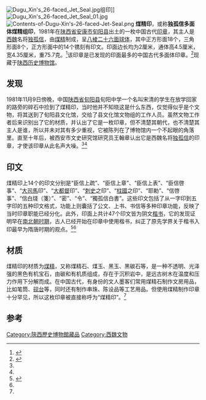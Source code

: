 [[File:Dugu_Xin's_26-faced_Jet_Seal.jpg|thumb]]组印]]
[[File:Dugu_Xin's_26-faced_Jet_Seal_01.jpg|thumb]]
[[File:Contents-of-Dugu-Xin's-26-faced-Jet-Seal.png|thumb]]
'''煤精印'''，或称'''独孤信多面体煤精组印'''，1981年在[[陕西省|陕西省]][[安康市|安康市]][[旬阳县|旬阳县]]出土的一枚中国古代[[印章|印章]]，其主人是[[西魏|西魏]]名将[[独孤信|独孤信]]，由[[煤精|煤精]]制成，呈[[小斜方截半立方體|八棱二十六面球体]]，其中正方形面18个，三角形面8个，正方形面中的14个镌刻有印文。印面边长均为2厘米，通体高4.5厘米，宽4.35厘米，重75.7克。<ref name=shang>{{Citeweb |title=国宝档案2009年第309期——煤精印（上） |url=http://tv.cntv.cn/video/C16860/7cf0868d3f2c4fb77780099f7fb4cee3 |date= |publisher=央视网 |access-date=2016-01-09 |archive-url=https://web.archive.org/web/20160304111855/http://tv.cntv.cn/video/C16860/7cf0868d3f2c4fb77780099f7fb4cee3 |archive-date=2016-03-04 |dead-url=yes }}</ref>该印章是已发现的印面最多的中国古代多面体印章。<ref name=xia>{{Citeweb |title=国宝档案2009年第310期——煤精印（下） |url=http://news.cntv.cn/program/guobaodangan/20100519/103061.shtml |date= |publisher=央视网 |accessdate=2016-01-09 |archive-date=2016-03-04 |archive-url=https://web.archive.org/web/20160304195617/http://news.cntv.cn/program/guobaodangan/20100519/103061.shtml |dead-url=no }}</ref>现藏于[[陕西历史博物馆|陕西历史博物馆]]。

== 发现 ==
1981年11月9日傍晚，中国[[陕西省|陕西省]][[旬阳县|旬阳县]]旬阳中学一个名叫宋清的学生在放学回家的路旁的碎石中捡到了煤精印，当时他并不知晓这是什么东西，仅觉得似乎是个文物，将其送到了旬阳县文化馆，交给了县文化馆文物组的工作人员。虽然文物工作者后来识别出了它的材质，并认出了它是一枚印章，但不清楚其朝代，也不清楚其主人是谁，所以并未对其有多少重视，它被陈列在了博物馆内一个不起眼的角落里。直至十年后，被西安市文史研究馆研究员王翰章认出它是西魏名将[[独孤信|独孤信]]的印章，才使该印章从此名声大噪。<ref name=shang/><ref name=xia/>

== 印文 ==
煤精印上14个的印文分别是“臣信上疏”、“臣信上章”、“臣信上表”、“臣信啓事”、“[[大司馬|大司馬]]印”、“[[大都督|大都督]]印”、“[[刺史|刺史]]之印”、“[[柱國|柱國]]之印”、“耶勅”、“信啓事”、“信白牋（箋）”、“密”、“令”、“獨孤信白書”。这些印文包括了从一字印到五字印的五种印文格式，功能上则囊括了公文、上书、书信等多种印章功能，反映了当时印章职能已经分化。此外，印面上共计47个印文皆为阴文[[楷书|楷书]]，它的发现证明早在[[南北朝时期|南北朝时期]]，古人已经开始在印章中使用楷书，纠正了原先学界关于楷书入印最早为隋唐时期的观点。<ref>{{Citeweb|title=“天下第一岳父”煤精印|url=http://szb.northnews.cn/bfxb/html/2011-11/01/content_872552.htm|date=2011-11-01|publisher=内蒙古日报|access-date=2016-01-09|archive-date=2016-01-26|archive-url=https://web.archive.org/web/20160126153824/http://szb.northnews.cn/bfxb/html/2011-11/01/content_872552.htm|dead-url=yes}}</ref><ref name=xia/>

== 材质 ==
煤精印的材质为[[煤精|煤精]]，又称煤精石、煤玉、黑玉、黑碳石等，是一种不透明、光泽强的黑色有机宝石，由碳和有机质组成，存在于沉积岩中，是远古树木在温度和压力作用下分解而成。在中国古代，有身份的文人墨客们常用煤精石制作文房用品，比如笔筒、[[砚台|砚台]]等，同时还有制作串珠、陈设品等工艺用品。但使用煤精制作印章十分罕见，所以这枚印章被直接称呼为“煤精印”。<ref name=shang/>

== 参考 ==
{{reflist}}
[[Category:陝西歷史博物館藏品|Category:陝西歷史博物館藏品]]
[[Category:西魏文物|Category:西魏文物]]